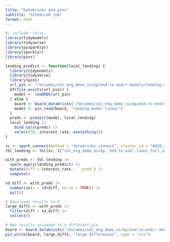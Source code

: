 ```yaml
---
title: "Databricks and pins"
subtitle: "Scheduled job"
format: html
---
```


```r
#| include: false
library(tidymodels)
library(tidyverse)
library(pysparklyr)
library(sparklyr)
library(pins)
```

```r
lending_predict <- function(local_lending) {
  library(tidymodels)
  library(tidyverse)
  library(pins)
  url_pin <- "/Volumes/sol_eng_demo_nickp/end-to-end/r-models/lending-model-linear/20250421T150450Z-321f3/lending-model-linear.rds"
  if(file.exists(url_pin)) {
    model <- readRDS(url_pin)  
  } else {
    board <- board_databricks("/Volumes/sol_eng_demo_nickp/end-to-end/r-models")
    model <- pin_read(board, "lending-model-linear")
  }
  preds <- predict(model, local_lending)
  local_lending |> 
    bind_cols(preds) |> 
    select(56, interest_rate, everything())
}

sc <- spark_connect(method = "databricks_connect", cluster_id = "0420-215537-3a6xz4zr")
tbl_lending <- tbl(sc, I("sol_eng_demo_nickp.`end-to-end`.loans_full_schema"))

with_preds <- tbl_lending |> 
  spark_apply(lending_predict) |> 
  mutate(diff = interest_rate - `_pred`) |> 
  compute()

sd_diff <- with_preds |> 
  summarise(x = sd(diff, na.rm = TRUE)) |> 
  pull()

# Downloads results to R
large_diffs <- with_preds |> 
  filter(diff > sd_diff) |> 
  collect()

# New results uploaded to a different pin
board <- board_databricks("/Volumes/sol_eng_demo_nickp/end-to-end/r-models")
pin_write(board, large_diffs, "large_differences", type = "csv")
```
